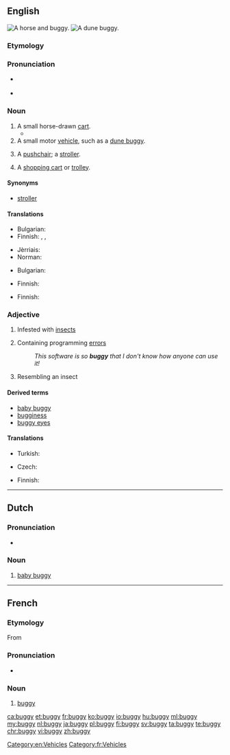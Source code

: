 {{also|Buggy}}
==English==
[[Image:Herr's Mill Covered Bridge and Buggy 2600px.jpg|thumb|A horse and buggy.]]
[[Image:Beach buggy 1.jpg|thumb|A dune buggy.]]

===Etymology===
{{rfe|lang=en}}

===Pronunciation===
* {{a|UK}} {{IPA|/bʌ.ɡi/}}
* {{rhymes|ʌɡi}}

===Noun===
{{en-noun|buggies}}

# A small horse-drawn [[cart]].
#*{{quote-book|year=1898|author={{w|Winston Churchill (novelist)|Winston Churchill}}
|title={{w|The Celebrity}}|chapter=2
|passage=I had occasion […] to make a somewhat long business trip to Chicago, and on my return […] I&nbsp;found Farrar awaiting me in the railway station. He smiled his wonted fraction by way of greeting, […], and finally leading me to his '''buggy''', turned and drove out of town.}}
# A small motor [[vehicle]], such as a [[dune buggy]].
# {{context|UK|lang=en}} A [[pushchair]]; a [[stroller]].
# {{context|Canada|southern|_|US|lang=en}} A [[shopping cart]] or [[trolley]].

====Synonyms====
* {{sense|pushchair}} [[stroller]]

====Translations====
{{trans-top|A small horse-drawn cart}}
* Bulgarian: {{t|bg|кабриолет|m}}
* Finnish: {{t+|fi|vaunut}}, {{t+|fi|rattaat}}, {{t+|fi|kärryt}}
{{trans-mid}}
* Jèrriais: {{t|roa-jer|tchéthiole|f}}
* Norman: {{t|roa-nor|cariole|f}}
{{trans-bottom}}

{{trans-top|A small motor vehicle, such as a dune buggy}}
* Bulgarian: {{t|bg|бъги|n}}
{{trans-mid}}
* Finnish: {{t+|fi|mönkijä}}
{{trans-bottom}}

{{trans-see|pushchair}}

{{trans-top|A shopping cart or trolley}}
* Finnish: {{t+|fi|ostoskärryt}}
{{trans-mid}}
{{trans-bottom}}

===Adjective===
{{en-adj|er}}

# Infested with [[insect]]s
# {{context|computing|lang=en}} Containing programming [[error]]s
#: ''This software is so '''buggy''' that I don't know how anyone can use it!''
# Resembling an insect

====Derived terms====
* [[baby buggy]]
* [[bugginess]]
* [[buggy eyes]]

====Translations====
{{trans-top|infested with insects}}
* Turkish: {{t+|tr|böcekli}}
{{trans-mid}}
{{trans-bottom}}

{{trans-top|containing programming errors}}
* Czech: {{t|cs|chybový|m}}
{{trans-mid}}
* Finnish: {{t|fi|buginen}}
{{trans-bottom}}

[[Category:en:Vehicles]]

----

==Dutch==
{{wikipedia|lang=nl}}

===Pronunciation===
* {{audio|Nl-buggy.ogg|Audio|lang=nl}}

===Noun===
{{nl-noun|m|-'s|buggy'tje}}

# [[baby buggy]]
----

==French==

===Etymology===
From {{etyl|en|fr}}

===Pronunciation===
* {{audio|Fr-Paris--buggy.ogg|Audio (Paris)|lang=fr}}

===Noun===
{{fr-noun|m|buggies|buggys}}

# [[#English|buggy]] {{gloss|small vehicle}}

[[Category:fr:Vehicles]]

[[ca:buggy]]
[[et:buggy]]
[[fr:buggy]]
[[ko:buggy]]
[[io:buggy]]
[[hu:buggy]]
[[ml:buggy]]
[[my:buggy]]
[[nl:buggy]]
[[ja:buggy]]
[[pl:buggy]]
[[fi:buggy]]
[[sv:buggy]]
[[ta:buggy]]
[[te:buggy]]
[[chr:buggy]]
[[vi:buggy]]
[[zh:buggy]]